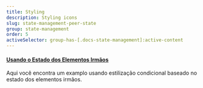 ```yaml
---
title: Styling
description: Styling icons
slug: state-management-peer-state
group: state-management
order: 5
activeSelector: group-has-[.docs-state-management]:active-content
---
```


#### [Usando o Estado dos Elementos Irmãos](https://tailwindcss.com/docs/hover-focus-and-other-states#styling-based-on-sibling-state)
Aqui você encontra um examplo usando estilização condicional baseado no estado dos elementos irmãos.
